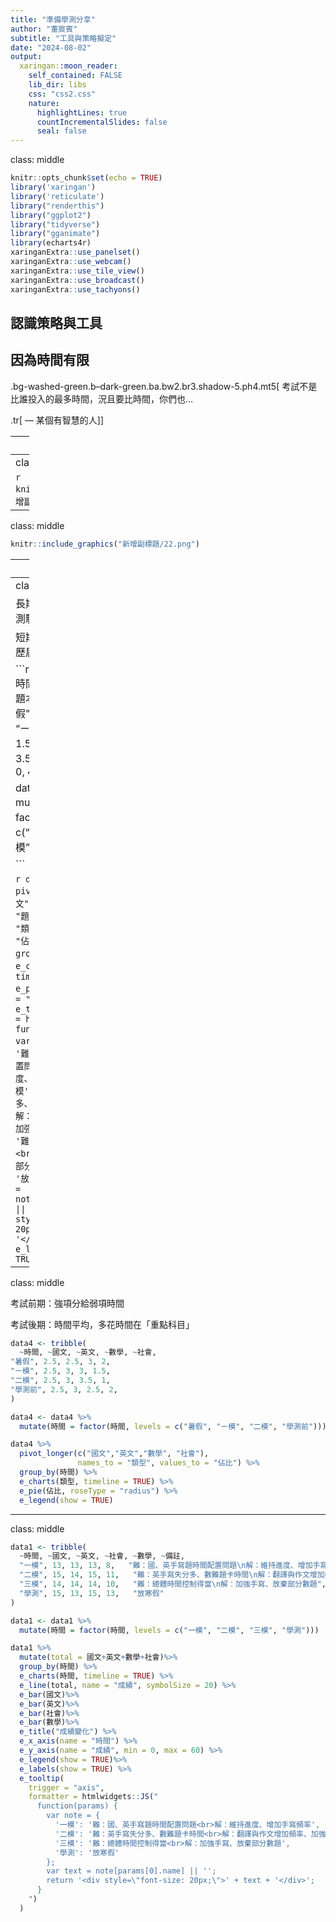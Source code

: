 ```yaml
---
title: "準備學測分享"
author: "董宸賓"
subtitle: "工具與策略擬定"
date: "2024-08-02"
output:
  xaringan::moon_reader:
    self_contained: FALSE
    lib_dir: libs
    css: "css2.css"
    nature:
      highlightLines: true
      countIncrementalSlides: false
      seal: false
---
```

class: middle

```r
knitr::opts_chunk$set(echo = TRUE)
library('xaringan')
library('reticulate')
library("renderthis")
library("ggplot2")
library("tidyverse")
library("gganimate")
library(echarts4r)
xaringanExtra::use_panelset()
xaringanExtra::use_webcam()
xaringanExtra::use_tile_view()
xaringanExtra::use_broadcast()
xaringanExtra::use_tachyons()
```

## 認識策略與工具

## 因為時間有限

.bg-washed-green.b--dark-green.ba.bw2.br3.shadow-5.ph4.mt5[
考試不是比誰投入的最多時間，況且要比時間，你們也...

.tr[
— 某個有智慧的人
]]




---
class: middle


```r
knitr::include_graphics("新增副標題/20.png")
```

---
class: middle


```r
knitr::include_graphics("新增副標題/21.png")
```

---
class: middle



```r
knitr::include_graphics("新增副標題/22.png")
```

---
class: middle


```r
knitr::include_graphics("新增副標題/23.png")
```



---
class: middle

長期累積：作文、閱讀測驗

短期成效：題本(考前歷屆)、國學常識


```r
data3 <- tribble(
  ~時間, ~作文, ~閱讀, ~題本, ~國學常識,
  "暑假", 3.5, 3.5, 1.5, 1.5,
  "ㄧ模", 3.5, 2.5, 2.5, 1.5,
  "二模", 3.5, 1.5, 3.5, 1.5,
  "學測前", 2, 0, 4, 4,
)

data3 <- data3 %>%
  mutate(時間 = factor(時間, levels = c("暑假", "ㄧ模", "二模", "學測前")))

```



```r
data3 %>%
  pivot_longer(c("作文","閱讀","國學常識", "題本"), 
               names_to = "類型", values_to = "佔比")%>%
  group_by(時間) %>%
  e_charts(類型, timeline = TRUE) %>%
  e_pie(佔比, roseType = "radius") %>%
  e_tooltip(
    formatter = htmlwidgets::JS("
      function(params) {
        var note = {
          '暑假': '難：國、英手寫題時間配置問題<br>解：維持進度、增加手寫頻率',
          'ㄧ模': '難：英手寫失分多、數難題卡時間<br>解：翻譯與作文增加頻率、加強部分',
          '二模': '難：總體時間控制得當<br>解：加強手寫、放棄部分數題',
          '學測前': '放寒假'
        };
        var text = note[params[0].name] || '';
        return '<div style=\"font-size: 20px;\">' + text + '</div>';
      }
    ")
  ) %>%
  e_legend(show = TRUE)
```

---
class: middle

考試前期：強項分給弱項時間

考試後期：時間平均，多花時間在「重點科目」

```r
data4 <- tribble(
  ~時間, ~國文, ~英文, ~數學, ~社會, 
"暑假", 2.5, 2.5, 3, 2, 
"ㄧ模", 2.5, 3, 3, 1.5,
"二模", 2.5, 3, 3.5, 1,
"學測前", 2.5, 3, 2.5, 2,
)

data4 <- data4 %>%
  mutate(時間 = factor(時間, levels = c("暑假", "ㄧ模", "二模", "學測前")))

```



```r
data4 %>%
  pivot_longer(c("國文","英文","數學", "社會"), 
               names_to = "類型", values_to = "佔比") %>%
  group_by(時間) %>%
  e_charts(類型, timeline = TRUE) %>%
  e_pie(佔比, roseType = "radius") %>%
  e_legend(show = TRUE)
```

---
class: middle


```r
data1 <- tribble(
  ~時間, ~國文, ~英文, ~社會, ~數學, ~備註,
  "一模", 13, 13, 13, 8,   "難：國、英手寫題時間配置問題\n解：維持進度、增加手寫頻率",
  "二模", 15, 14, 15, 11,   "難：英手寫失分多、數難題卡時間\n解：翻譯與作文增加頻率、加強部分",
  "三模", 14, 14, 14, 10,   "難：總體時間控制得當\n解：加強手寫、放棄部分數題",
  "學測", 15, 13, 15, 13,   "放寒假"
)

data1 <- data1 %>%
  mutate(時間 = factor(時間, levels = c("一模", "二模", "三模", "學測")))

```



```r

data1 %>%
  mutate(total = 國文+英文+數學+社會)%>%
  group_by(時間) %>%
  e_charts(時間, timeline = TRUE) %>%
  e_line(total, name = "成績", symbolSize = 20) %>%
  e_bar(國文)%>%
  e_bar(英文)%>%
  e_bar(社會)%>%
  e_bar(數學)%>%
  e_title("成績變化") %>%
  e_x_axis(name = "時間") %>%
  e_y_axis(name = "成績", min = 0, max = 60) %>%
  e_legend(show = TRUE)%>%
  e_labels(show = TRUE) %>%
  e_tooltip(
    trigger = "axis",
    formatter = htmlwidgets::JS("
      function(params) {
        var note = {
          '一模': '難：國、英手寫題時間配置問題<br>解：維持進度、增加手寫頻率',
          '二模': '難：英手寫失分多、數難題卡時間<br>解：翻譯與作文增加頻率、加強部分',
          '三模': '難：總體時間控制得當<br>解：加強手寫、放棄部分數題',
          '學測': '放寒假'
        };
        var text = note[params[0].name] || '';
        return '<div style=\"font-size: 20px;\">' + text + '</div>';
      }
    ")
  )
```



